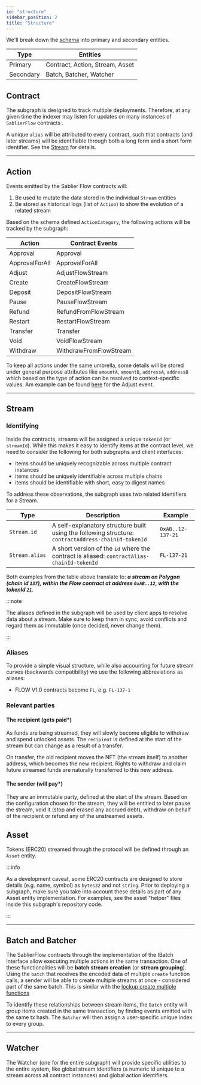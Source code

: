 ```yaml
---
id: "structure"
sidebar_position: 2
title: "Structure"
---
```


We'll break down the [schema](https://github.com/sablier-labs/subgraphs/blob/main/apps/flow/schema.graphql) into primary
and secondary entities.

| Type      | Entities                        |
| --------- | ------------------------------- |
| Primary   | Contract, Action, Stream, Asset |
| Secondary | Batch, Batcher, Watcher         |

## Contract

The subgraph is designed to track multiple deployments. Therefore, at any given time the indexer may listen for updates
on many instances of `SablierFlow` contracts .

A unique `alias` will be attributed to every contract, such that contracts (and later streams) will be identifiable
through both a long form and a short form identifier. See the [Stream](#stream) for details.

---

## Action

Events emitted by the Sablier Flow contracts will:

1. Be used to mutate the data stored in the individual `Stream` entities
2. Be stored as historical logs (list of `Action`) to show the evolution of a related stream

Based on the schema defined `ActionCategory`, the following actions will be tracked by the subgraph:

| Action         | Contract Events        |
| -------------- | ---------------------- |
| Approval       | Approval               |
| ApprovalForAll | ApprovalForAll         |
| Adjust         | AdjustFlowStream       |
| Create         | CreateFlowStream       |
| Deposit        | DepositFlowStream      |
| Pause          | PauseFlowStream        |
| Refund         | RefundFromFlowStream   |
| Restart        | RestartFlowStream      |
| Transfer       | Transfer               |
| Void           | VoidFlowStream         |
| Withdraw       | WithdrawFromFlowStream |

To keep all actions under the same umbrella, some details will be stored under general purpose attributes like
`amountA`, `amountB`, `addressA`, `addressB` which based on the type of action can be resolved to context-specific
values. Am example can be found
[here](https://github.com/sablier-labs/subgraphs/blob/52f00f31a89c91dcf24480a5d7d8b25c84467f15/apps/flow/src/mappings/handle-stream.ts#L53-L56)
for the Adjust event.

---

## Stream

### Identifying

Inside the contracts, streams will be assigned a unique `tokenId` (or `streamId`). While this makes it easy to identify
items at the contract level, we need to consider the following for both subgraphs and client interfaces:

- items should be uniquely recognizable across multiple contract instances
- items should be uniquely identifiable across multiple chains
- items should be identifiable with short, easy to digest names

To address these observations, the subgraph uses two related identifiers for a Stream.

| Type           | Description                                                                                         | Example                        |
| -------------- | --------------------------------------------------------------------------------------------------- | ------------------------------ |
| `Stream.id`    | A self-explanatory structure built using the following structure: `contractAddress-chainId-tokenId` | <nobr>`0xAB..12-137-21`</nobr> |
| `Stream.alias` | A short version of the `id` where the contract is aliased: `contractAlias-chainId-tokenId`          | <nobr>`FL-137-21`</nobr>       |

Both examples from the table above translate to: **_a stream on Polygon (chain id `137`), within the Flow contract at
address `0xAB..12`, with the tokenId `21`_**.

:::note

The aliases defined in the subgraph will be used by client apps to resolve data about a stream. Make sure to keep them
in sync, avoid conflicts and regard them as immutable (once decided, never change them).

:::

### Aliases

To provide a simple visual structure, while also accounting for future stream curves (backwards compatibility) we use
the following abbreviations as aliases:

- FLOW V1.0 contracts become `FL`, e.g. `FL-137-1`

### Relevant parties

#### The recipient (gets paid\*)

As funds are being streamed, they will slowly become eligible to withdraw and spend unlocked assets. The `recipient` is
defined at the start of the stream but can change as a result of a transfer.

On transfer, the old recipient moves the NFT (the stream itself) to another address, which becomes the new recipient.
Rights to withdraw and claim future streamed funds are naturally transferred to this new address.

#### The sender (will pay\*)

They are an immutable party, defined at the start of the stream. Based on the configuration chosen for the stream, they
will be entitled to later pause the stream, void it (stop and erased any accrued debt), withdraw on behalf of the
recipient or refund any of the unstreamed assets.

## Asset

Tokens (ERC20) streamed through the protocol will be defined through an `Asset` entity.

:::info

As a development caveat, some ERC20 contracts are designed to store details (e.g. name, symbol) as `bytes32` and not
`string`. Prior to deploying a subgraph, make sure you take into account these details as part of any Asset entity
implementation. For examples, see the asset "helper" files inside this subgraph's repository code.

:::

---

## Batch and Batcher

The SablierFlow contracts through the implementation of the IBatch interface allow executing multiple actions in the
same transaction. One of these functionalities will be **batch stream creation** (or **stream grouping**). Using the
`batch` that receives the encoded data of multiple `create` function calls, a sender will be able to create multiple
streams at once - considered part of the same batch. This is similar with the
[lockup create multiple functions](/api/lockup/the-graph/structure#batch-and-batcher)

To identify these relationships between stream items, the `Batch` entity will group items created in the same
transaction, by finding events emitted with the same tx hash. The `Batcher` will then assign a user-specific unique
index to every group.

---

## Watcher

The Watcher (one for the entire subgraph) will provide specific utilities to the entire system, like global stream
identifiers (a numeric id unique to a stream across all contract instances) and global action identifiers.
